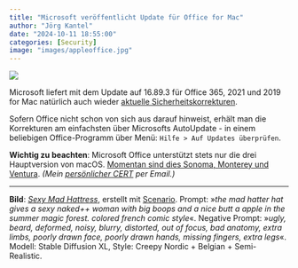 ```yaml
---
title: "Microsoft veröffentlicht Update für Office for Mac"
author: "Jörg Kantel"
date: "2024-10-11 18:55:00"
categories: [Security]
image: "images/appleoffice.jpg"
---
```


[![](images/appleoffice-b.jpg)](https://www.flickr.com/photos/schockwellenreiter/53892159960/)

Microsoft liefert mit dem Update auf 16.89.3 für Office 365, 2021 und 2019 for Mac natürlich auch wieder [aktuelle Sicherheitskorrekturen](https://docs.microsoft.com/en-us/officeupdates/release-notes-office-for-mac).

Sofern Office nicht schon von sich aus darauf hinweist, erhält  man die Korrekturen am einfachsten über Microsofts AutoUpdate - in einem beliebigen Office-Programm über Menü: `Hilfe > Auf Updates überprüfen`.

**Wichtig zu beachten**: Microsoft Office unterstützt stets nur die drei Hauptversion von macOS. [Momentan sind dies  Sonoma, Monterey und Ventura](https://support.microsoft.com/de-de/office/aktualisieren-sie-macos-um-weiterhin-microsoft-365-und-office-für-mac-updates-zu-erhalten-16b8414f-08ec-4b24-8c91-10a918f649f8). *(Mein [persönlicher CERT](https://wwwuser.gwdguser.de/~mreiman1/) per Email.)*

---

**Bild**: *[Sexy Mad Hattress](https://www.flickr.com/photos/schockwellenreiter/53892159960/)*, erstellt mit [Scenario](http://cognitiones.kantel-chaos-team.de/technikgeschichte/rechnerundnetze/scenario.html). Prompt: »*the mad hatter hat gives a sexy naked++ woman with big boops and a nice butt a apple in the summer magic forest. colored french comic style*«. Negative Prompt: »*ugly, beard, deformed, noisy, blurry, distorted, out of focus, bad anatomy, extra limbs, poorly drawn face, poorly drawn hands, missing fingers, extra legs*«. Modell: Stable Diffusion XL, Style: Creepy Nordic + Belgian + Semi-Realistic.